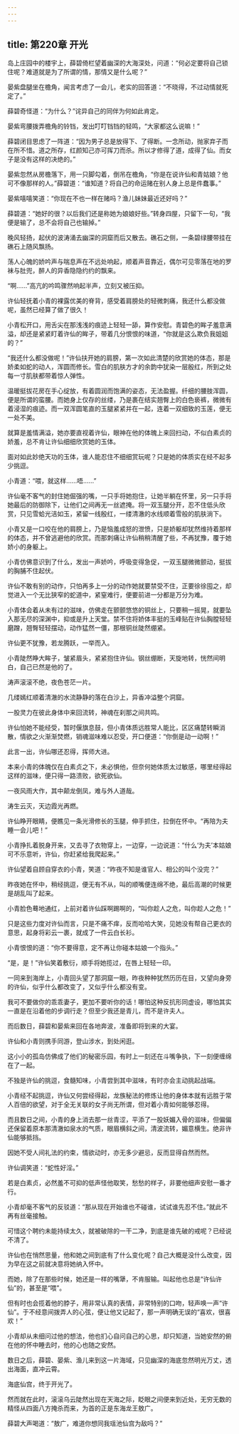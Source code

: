 ```yaml
---
---
---
```

title: 第220章 开光
---





岛上庄园中的楼宇上，薛碧倚栏望着幽深的大海深处，问道：“何必定要将自己锁住呢？难道就是为了所谓的情，那情又是什么呢？”

晏紫盘腿坐在檐角，闻言考虑了一会儿，老实的回答道：“不晓得，不过动情就死定了。”

薛碧奇怪道：“为什么？”诧异自己的同伴为何如此肯定。

晏紫弯腰拨弄檐角的铃铛，发出叮叮铛铛的轻鸣，“大家都这么说嘛！”

薛碧闭目思虑了一阵道：“因为男子总是放得下、了得断。一念所动，抛家弃子而在所不惜。道之所存，红颜知己亦可挥刀而杀。所以才修得了道，成得了仙。而女子是没有这样的决绝的。”

晏紫忽然从房檐落下，用一只脚勾着，倒吊在檐角，“你是在说许仙和青姑娘？他可不像那样的人。”薛碧道：“谁知道？将自己的命运赌在别人身上总是件蠢事。”

晏紫嘻嘻笑道：“你现在不也一样在赌吗？渔儿妹妹最近还好吗？”

薛碧道：“她好的很？以后我们还是称她为娘娘好些。”转身四屋，只留下一句，“我便是输了，总不会将自己也输掉。”

晚风轻扬，起伏的波涛涌去幽深的洞窟而后又散去。礁石之侧，一条碧绿腰带挂在礁石上随风飘扬。

荡人心魄的娇吟声与喘息声在不远处响起，顺着声音靠近，偶尔可见零落在地的罗袜与肚兜，醉人的异香隐隐约约的飘来。

“啊……”高亢的吟鸣骤然响起半声，立刻又被压抑。

许仙轻抚着小青的裸露优美的脊背，感受着肩膀处的轻微刺痛，我还什么都没做呢，虽然已经算了做了很久！

小青松开口，用舌尖在那浅浅的痕迹上轻轻一舔，算作安慰。青碧色的眸子羞意满溢，却还是紧紧盯着许仙的眸子，带着几分恨恨的味道，“你就是这么欺负我姐姐的？”

“我还什么都没做呢！”许仙扶开她的肩膀，第一次如此清楚的欣赏她的体态，那是娇柔如蛇的动人，浑圆而修长。雪白的肌肤方才的余韵中犹染一层殷红，所到之处每一寸肌肤都带着惊人弹性。

温暖挺拔花房在手心绽放，有着圆润而饱满的姿态，无法盈握。纤细的腰肢浑圆，便是所谓的蛮腰。而她身上仅存的丝缕，乃是裹在结实翘臀上的白色亵裤，微微有着浸湿的痕迹。而一双浑圆笔直的玉腿紧紧并在一起，连着一双细致的玉莲，便无一处不美。

就算是羞情满溢，她亦要直视着许仙，眼神在他的体魄上来回扫动，不似白素贞的娇羞，总不肯让许仙细细欣赏她的玉体。

面对如此妙绝天功的玉体，谁人能忍住不细细赏玩呢？只是她的体质实在经不起多少挑逗。

小青道：“喂，就这样……唔……”

许仙毫不客气的封住她倔强的嘴，一只手将她抱住，让她半躺在怀里，另一只手将她最后的防御除下，让他们之间再无一丝遮掩。将一双玉腿分开，忍不住低头欣赏，只见雪蛤光洁如玉，紧留一线殷红，一缕清澈的水线顺着雪般的肌肤淌下。

小青又是一口咬在他的肩膀上，乃是恼羞成怒的泄愤，只是娇躯却犹然维持着那样的体态，并不曾逃避他的欣赏。而那刺痛让许仙稍稍清醒了些，不再犹豫，覆于她娇小的身躯上。

小青仿佛意识到了什么，发出一声娇吟，呼吸变得急促，一双玉腿微微颤动，挺拔的胸脯不住起伏。

许仙不敢有别的动作，只怕再多上一分的动作她就要禁受不住，正要徐徐囤之，却觉进入一个无比狭窄的蛇道中，紧窒难行，便要前进一分都是万分为难。

小青体会着从未有过的滋味，仿佛走在颤颤悠悠的铜丝上，只要稍一摇晃，就要坠入那无尽的深渊中，抑或是升上天堂。禁不住将娇体丰挺的玉峰贴在许仙胸膛轻轻磨蹭，翘臀轻轻摆动，动作猛然一僵，那根铜丝陡然绷紧。

许仙更不犹豫，若龙腾跃，一举而入。

小青陡然睁大眸子，皱紧眉头，紧紧抱住许仙。钢丝绷断，天旋地转，恍然间明白，自己已然是他的了。

涛声滚滚不绝，夜色苍茫一片。

几缕嫣红顺着清澈的水流静静的落在白沙上，异香冲溢整个洞窟。

一股灵力在彼此身体中来回流转，神魂在刹那之间共鸣。

许仙怕她不能经受，暂时偃旗息鼓，但小青体质远胜常人能比，区区痛楚转瞬消散，情欲之火渐渐焚燃，销魂滋味难以忍受，开口便道：“你倒是动一动啊！”

此言一出，许仙哪还忍得，挥师大进。

本来小青的体魄仅在白素贞之下，未必惧他，但奈何她体质太过敏感，哪里经得起这样的滋味，便只得一路溃败，欲死欲仙。

一夜风雨大作，其中颠龙倒凤，难与外人道哉。

涛生云灭，天边霞光再燃。

许仙睁开眼睛，便瞧见一条光滑修长的玉腿，伸手抓住，拉倒在怀中。“再陪为夫睡一会儿吧！”

小青挣扎着脱身开来，又去寻了衣物穿上，一边穿，一边说道：“什么‘为夫’本姑娘可不乐意听，许仙，你赶紧给我爬起来。”

许仙望着自顾自穿衣的小青，笑道：“昨夜不知是谁官人、相公的叫个没完？”

昨夜她在怀中，稍经挑逗，便无有不从，叫的顺嘴便连绵不绝，最后高潮的时候更是胡乱叫了起来。

小青脸色蓦地通红，上前对着许仙踩啊踢啊的，“叫你趁人之危，叫你趁人之危！”

只是这些力度对许仙而言，只是不痛不痒，反而哈哈大笑，见她没有帮自己更衣的意思，起身将彩云一裹，就成了一件云白长衫。

小青恨恨的道：“你不要得意，定不再让你碰本姑娘一个指头。”

“是，是！”许仙笑着敷衍，顺手将她揽过，在唇上轻轻一印。

一同来到海岸上，小青回头望了那洞窟一眼，昨夜种种犹然历历在目，又望向身旁的许仙，似乎什么都改变了，又似乎什么都没有变。

我可不要做你的乖乖妻子，更加不要听你的话！哪怕这种反抗形同虚设，哪怕其实一直是在沿着他的步调行走？但至少我还是青儿，而不是许夫人。

而后数日，薛碧和晏紫来回在各地奔波，准备即将到来的大宴。

许仙和小青则携手同游，登山涉水，到处闲逛。

这小小的孤岛仿佛成了他们的秘密乐园，有时上一刻还在斗嘴争执，下一刻便缠绵在了一起。

不独是许仙的挑逗，食髓知味，小青尝到其中滋味，有时亦会主动挑起战端。

小青经不起挑逗，许仙又何尝经得起，龙族秘法的修炼让他的身体本就有远胜于常人百倍的欲望，对于全无关联的女子尚无所谓，但对着小青如何能够忍得。

而且数日之间，小青的身上消去那一丝青涩，平添了一股妖媚入骨的滋味，但偏偏还保留着原本那清澈如泉水的气质，眼眉横斜之间，清波流转，媚意横生。绝非许仙能够抵挡。

因她不受人间礼法的约束，情欲动时，亦无多少避忌，反而显得自然而然。

许仙调笑道：“蛇性好淫。”

若是白素贞，必然羞不可抑的低声怪他取笑，愁愁的样子，非要他细声安慰一番才行。

小青却毫不客气的反驳道：“那从现在开始谁也不碰谁，试试谁先忍不住。”就此不再有丝毫接触。

可惜这个聘约未能持续太久，就被破除的一干二净，到底是谁先破的戒呢？已经说不清了。

许仙也在悄然思量，他和她之间到底有了什么变化呢？自己大概是没什么改变，因为早在这之前就决意将她纳入怀中。

而她，除了在那些时候，她还是一样的嘴犟，不肯服输。叫起他也总是“许仙许仙”的，甚至是“喂”。

但有时也会揽着他的脖子，用非常认真的表情，非常特别的口吻，轻声唤一声“许仙”。于不经意间拨弄人的心弦，便让他又记起了，那一声明确无误的“喜欢，很喜欢！”

小青却从未细问过他的想法，他也扪心自问自己的心思，却只知道，当她安然的俯在他的怀中睡去时，他的心也随之安然。

数日之后，薛碧、晏紫、渔儿来到这一片海域，只见幽深的海底忽然明光万丈，透出海面，直冲云霄。

海底仙宫，终于开光了。

然而就在此时，滚滚乌云陡然出现在天海之际，眨眼之间便来到近处，无穷无数的精怪从四面八方掩杀而来，为首的正是东海龙王敖广。

薛碧大声喝道：“敖广，难道你想同我瑶池仙宫为敌吗？”